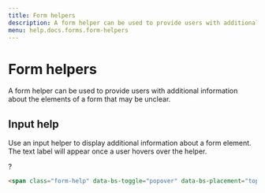 ```yaml
---
title: Form helpers
description: A form helper can be used to provide users with additional information about the elements of a form that may be unclear.
menu: help.docs.forms.form-helpers
---
```


# Form helpers

A form helper can be used to provide users with additional information about the elements of a form that may be unclear.

## Input help

Use an input helper to display additional information about a form element. The text label will appear once a user hovers over the helper.

<Example>
<span class="form-help" data-bs-toggle="popover" data-bs-placement="top" data-bs-html="true" data-bs-content="<p>ZIP Code must be US or CDN format. You can use an extended ZIP+4 code to determine address more accurately.</p><p class='mb-0'><a href=''>USP ZIP codes lookup tools</a></p>">?</span>
</Example>

~~~html
<span class="form-help" data-bs-toggle="popover" data-bs-placement="top" data-bs-html="true" data-bs-content="<p>ZIP Code must be US or CDN format. You can use an extended ZIP+4 code to determine address more accurately.</p><p class='mb-0'><a href=''>USP ZIP codes lookup tools</a></p>">?</span>
~~~
